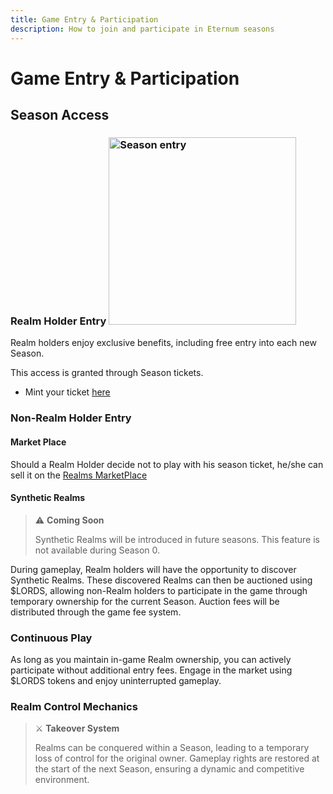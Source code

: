 ```yaml
---
title: Game Entry & Participation
description: How to join and participate in Eternum seasons
---
```


# Game Entry & Participation

## Season Access

### Realm Holder Entry <img src="/ring_pass.png" alt="Season entry" width="300" className=" float-right" />

Realm holders enjoy exclusive benefits, including free entry into each new Season.

This access is granted through Season tickets.

- Mint your ticket [here](https://empire.realms.world/)

### Non-Realm Holder Entry

#### Market Place

Should a Realm Holder decide not to play with his season ticket, he/she can sell it on the
[Realms MarketPlace](https://market.realms.world/)

#### Synthetic Realms

> ⚠️ **Coming Soon**
>
> Synthetic Realms will be introduced in future seasons. This feature is not available during Season 0.

During gameplay, Realm holders will have the opportunity to discover Synthetic Realms. These discovered Realms can then
be auctioned using $LORDS, allowing non-Realm holders to participate in the game through temporary ownership for the
current Season. Auction fees will be distributed through the game fee system.

### Continuous Play

As long as you maintain in-game Realm ownership, you can actively participate without additional entry fees. Engage in
the market using $LORDS tokens and enjoy uninterrupted gameplay.

### Realm Control Mechanics

> ⚔️ **Takeover System**
>
> Realms can be conquered within a Season, leading to a temporary loss of control for the original owner. Gameplay
> rights are restored at the start of the next Season, ensuring a dynamic and competitive environment.
